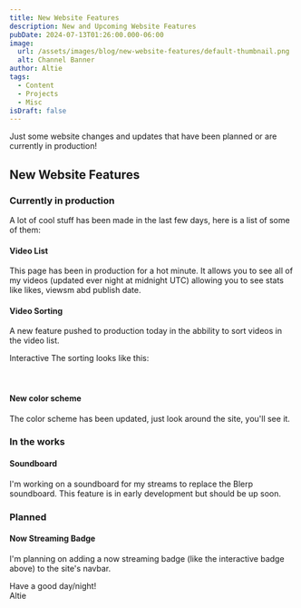 ---
title: New Website Features
description: New and Upcoming Website Features
pubDate: 2024-07-13T01:26:00.000-06:00
image:
  url: /assets/images/blog/new-website-features/default-thumbnail.png
  alt: Channel Banner
author: Altie
tags:
  - Content
  - Projects
  - Misc
isDraft: false
---


Just some website changes and updates that have been planned or are currently in production!

## New Website Features

### Currently in production

A lot of cool stuff has been made in the last few days, here is a list of some of them:

#### Video List

This page has been in production for a hot minute. It allows you to see all of my videos (updated ever night at midnight UTC) allowing you to see stats like likes, viewsm abd publish date.

#### Video Sorting

A new feature pushed to production today in the abbility to sort videos in the video list.

<div>
  <Badge>Interactive</Badge> The sorting looks like this:
</div>
<br />
<VideoSortButtonsSuspense client:only="react" />
<br />

#### New color scheme

The color scheme has been updated, just look around the site, you'll see it.

### In the works

#### Soundboard

I'm working on a soundboard for my streams to replace the Blerp soundboard. This feature is in early development but should be up soon.

### Planned

#### Now Streaming Badge

I'm planning on adding a now streaming badge (like the interactive badge above) to the site's navbar.

Have a good day/night! \
Altie
